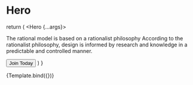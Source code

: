 

<Meta title="Features / Hero" component={Hero} />

# Hero

  return (
    <Hero {...args}>
      <Container
        maxWidth="800px"
        className="display-flex flex-dir-col justify-content-center align-items-center"
      >
        <p className="text-align-center light-text mb-xl">
          The rational model is based on a rationalist philosophy According to the rationalist
          philosophy, design is informed by research and knowledge in a predictable and controlled
          manner.
        </p>
        <Button className="mx-auto">
          Join Today <Icon icon="chevron-right" size="large" className="ml-xs" />
        </Button>
      </Container>
    </Hero>
  )
}

<Preview>
  <Story
    name="Hero"
    args={{
      className: '',
      backgroundImage: 'https://picsum.photos/seed/picsum/1200/600',
      title: 'Home Page'
    }}
  >
    {Template.bind({})}
  </Story>
</Preview>

<Props from={Hero} />
